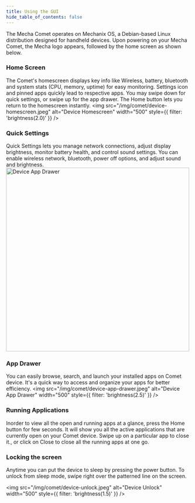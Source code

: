 ```yaml
---
title: Using the GUI
hide_table_of_contents: false
---
```

The Mecha Comet operates on Mechanix OS, a Debian-based Linux distribution designed for handheld devices.
Upon powering on your Mecha Comet, the Mecha logo appears, followed by the home screen as shown below.

### Home Screen

The Comet's homescreen displays key info like Wireless, battery, bluetooth and system stats (CPU, memory, uptime) for easy monitoring. Settings icon and pinned apps quickly lead to respective apps. You may swipe down for quick settings, or swipe up for the app drawer. The Home button lets you return to the homescreen instantly.
<img src="/img/comet/device-homescreen.jpeg" alt="Device Homescreen" width="500" style={{ filter: 'brightness(2.0)' }} />

### Quick Settings

Quick Settings lets you manage network connections, adjust display brightness, monitor battery health, and control sound settings. You can enable wireless network, bluetooth, power off options, and adjust sound and brightness.
<img src="/img/comet/quick-settings.png" alt="Device App Drawer" width="500" />

### App Drawer

You can easily browse, search, and launch your installed apps on Comet device. It's a quick way to access and organize your apps for better efficiency.
<img src="/img/comet/device-app-drawer.jpeg" alt="Device App Drawer" width="500" style={{ filter: 'brightness(2.5)' }} />


### Running Applications

Inorder to view all the open and running apps at a glance, press the Home button for few seconds. It will show you all the active applications that are currently open on your Comet device. Swipe up on a particular app to close it., or click on Close to close all the running apps at one go.
    

### Locking the screen
Anytime you can put the device to sleep by pressing the power button. To unlock from sleep mode, swipe right over the patterned line on the screen.

<img src="/img/comet/device-unlock.jpeg" alt="Device Unlock" width="500" style={{ filter: 'brightness(1.5)' }} />

